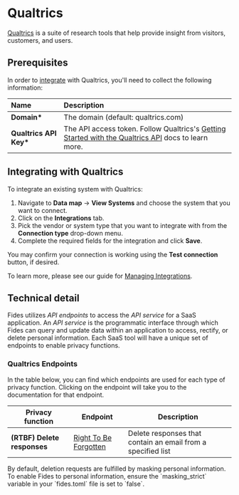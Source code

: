 
# Qualtrics

[Qualtrics](https://www.qualtrics.com//) is a suite of research tools that help provide insight from visitors, customers, and users.

## Prerequisites

In order to [integrate](../) with Qualtrics, you'll need to collect the following information:

| Name                    | Description                                                                                                                                                                     |
| :---------------------- | :------------------------------------------------------------------------------------------------------------------------------------------------------------------------------ |
| **Domain\***            | The domain (default: qualtrics.com)                                                                                                                                             |
| **Qualtrics API Key\*** | The API access token. Follow Qualtrics's [Getting Started with the Qualtrics API](https://www.qualtrics.com/support/integrations/api-integration/overview/) docs to learn more. |

## Integrating with Qualtrics

To integrate an existing system with Qualtrics:

1. Navigate to **Data map** → **View Systems** and choose the system that you want to connect.
2. Click on the **Integrations** tab.
3. Pick the vendor or system type that you want to integrate with from the **Connection type** drop-down menu.
4. Complete the required fields for the integration and click **Save**.

You may confirm your connection is working using the **Test connection** button, if desired.

To learn more, please see our guide for [Managing Integrations](/user-guides/integrations/manage-integrations).

## Technical detail

Fides utilizes _API endpoints_ to access the _API service_ for a SaaS application. An _API service_ is the programmatic interface through which Fides can query and update data within an application to access, rectify, or delete personal information. Each SaaS tool will have a unique set of endpoints to enable privacy functions.

### Qualtrics Endpoints

In the table below, you can find which endpoints are used for each type of privacy function. Clicking on the endpoint will take you to the documentation for that endpoint.

| Privacy function            | Endpoint                                                                                                | Description                                                  |
| --------------------------- | ------------------------------------------------------------------------------------------------------- | ------------------------------------------------------------ |
| **(RTBF) Delete responses** | [Right To Be Forgotten](https://www.typeform.com/developers/responses/reference/rtbf-delete-responses/) | Delete responses that contain an email from a specified list |

<Callout type="info" emoji="">
By default, deletion requests are fulfilled by masking personal information. To enable Fides to personal information, ensure the `masking_strict` variable in your `fides.toml` file is set to `false`.
</Callout>
